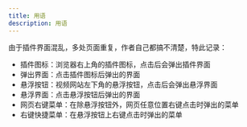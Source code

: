 ```yaml
---
title: 用语
description: 用语
---
```


由于插件界面混乱，多处页面重复，作者自己都搞不清楚，特此记录：

- 插件图标：浏览器右上角的插件图标，点击后会弹出插件界面
- 弹出界面：点击插件图标后弹出的界面
- 悬浮按钮：视频网站左下角的悬浮按钮，点击后会弹出悬浮界面
- 悬浮界面：点击悬浮按钮后弹出的界面
- 网页右键菜单：在除悬浮按钮外，网页任意位置右键点击时弹出的菜单
- 右键快捷菜单：在悬浮按钮上右键点击时弹出的菜单